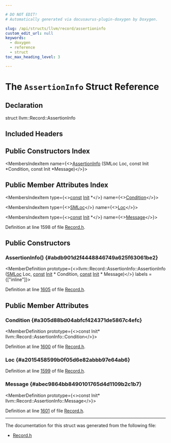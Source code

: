 ```yaml
---

# DO NOT EDIT!
# Automatically generated via docusaurus-plugin-doxygen by Doxygen.

slug: /api/structs/llvm/record/assertioninfo
custom_edit_url: null
keywords:
  - doxygen
  - reference
  - struct
toc_max_heading_level: 3

---
```





# The `AssertionInfo` Struct Reference

<DoxygenPage pluginConfig={pluginConfig}>



## Declaration

<CodeBlock>struct llvm::Record::AssertionInfo</CodeBlock>

## Included Headers

<IncludesList>
<IncludesListItem
  filePath="llvm/TableGen/Record.h"
  permalink="/docs/api/files/include/include/llvm/include/llvm/tablegen/record-h"
  isLocal="true" />
</IncludesList>

## Public Constructors Index

<MembersIndex>

<MembersIndexItem
  name={<><a href="#abdb901d2f4448846749a625f63061be2">AssertionInfo</a> (SMLoc Loc, const Init &#42;Condition, const Init &#42;Message)</>}>
</MembersIndexItem>

</MembersIndex>

## Public Member Attributes Index

<MembersIndex>

<MembersIndexItem
  type={<><a href="/docs/api/files/lib/lib/target/lib/target/aarch64/aarch64promoteconstant-cpp/#a90f8350fecae261c25be85d38b451bff">const</a> <a href="/docs/api/classes/llvm/init">Init</a> &#42;</>}
  name={<><a href="#a305d88bd04abfcf424371de5867c4efc">Condition</a></>}>
</MembersIndexItem>

<MembersIndexItem
  type={<><a href="/docs/api/classes/llvm/smloc">SMLoc</a></>}
  name={<><a href="#a2015458599b0f05d6e82abbb97e64ab6">Loc</a></>}>
</MembersIndexItem>

<MembersIndexItem
  type={<><a href="/docs/api/files/lib/lib/target/lib/target/aarch64/aarch64promoteconstant-cpp/#a90f8350fecae261c25be85d38b451bff">const</a> <a href="/docs/api/classes/llvm/init">Init</a> &#42;</>}
  name={<><a href="#abec9864bb8490101765d4d1109b2c1b7">Message</a></>}>
</MembersIndexItem>

</MembersIndex>


Definition at line 1598 of file <a href="/docs/api/files/include/include/llvm/include/llvm/tablegen/record-h">Record.h</a>.

<SectionDefinition>

## Public Constructors

### AssertionInfo() {#abdb901d2f4448846749a625f63061be2}

<MemberDefinition
  prototype={<>llvm::Record::AssertionInfo::AssertionInfo (<a href="/docs/api/classes/llvm/smloc">SMLoc</a> Loc, <a href="/docs/api/files/lib/lib/target/lib/target/aarch64/aarch64promoteconstant-cpp/#a90f8350fecae261c25be85d38b451bff">const</a> <a href="/docs/api/classes/llvm/init">Init</a> &#42; Condition, <a href="/docs/api/files/lib/lib/target/lib/target/aarch64/aarch64promoteconstant-cpp/#a90f8350fecae261c25be85d38b451bff">const</a> <a href="/docs/api/classes/llvm/init">Init</a> &#42; Message)</>}
  labels = {["inline"]}>

Definition at line <a href="/docs/api/files/include/include/llvm/include/llvm/tablegen/record-h/#l01605">1605</a> of file <a href="/docs/api/files/include/include/llvm/include/llvm/tablegen/record-h">Record.h</a>.
</MemberDefinition>

</SectionDefinition>

<SectionDefinition>

## Public Member Attributes

### Condition {#a305d88bd04abfcf424371de5867c4efc}

<MemberDefinition
  prototype={<>const Init&#42; llvm::Record::AssertionInfo::Condition</>}>

Definition at line <a href="/docs/api/files/include/include/llvm/include/llvm/tablegen/record-h/#l01600">1600</a> of file <a href="/docs/api/files/include/include/llvm/include/llvm/tablegen/record-h">Record.h</a>.
</MemberDefinition>

### Loc {#a2015458599b0f05d6e82abbb97e64ab6}

<MemberDefinition
  prototype="SMLoc llvm::Record::AssertionInfo::Loc">

Definition at line <a href="/docs/api/files/include/include/llvm/include/llvm/tablegen/record-h/#l01599">1599</a> of file <a href="/docs/api/files/include/include/llvm/include/llvm/tablegen/record-h">Record.h</a>.
</MemberDefinition>

### Message {#abec9864bb8490101765d4d1109b2c1b7}

<MemberDefinition
  prototype={<>const Init&#42; llvm::Record::AssertionInfo::Message</>}>

Definition at line <a href="/docs/api/files/include/include/llvm/include/llvm/tablegen/record-h/#l01601">1601</a> of file <a href="/docs/api/files/include/include/llvm/include/llvm/tablegen/record-h">Record.h</a>.
</MemberDefinition>

</SectionDefinition>

<hr/>

The documentation for this struct was generated from the following file:

<ul>
<li><a href="/docs/api/files/include/include/llvm/include/llvm/tablegen/record-h">Record.h</a></li>
</ul>

</DoxygenPage>
